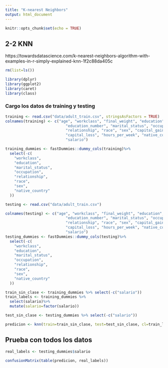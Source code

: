 ---
title: "K-nearest Neighbors"
output: html_document
---

```{r setup, include=FALSE}
knitr::opts_chunk$set(echo = TRUE)
```

## 2-2 KNN

https://towardsdatascience.com/k-nearest-neighbors-algorithm-with-examples-in-r-simply-explained-knn-1f2c88da405c

```{r}
rm(list=ls())
```

```{r}
library(dplyr)
library(ggplot2)
library(caret)
library(class)
```


### Cargo los datos de training y testing

```{r}
training <- read.csv("data/adult_train.csv", stringsAsFactors = TRUE)
colnames(training) <- c("age", "workclass", "final_weight", "education",
                           "education_number", "marital_status", "occupation",
                           "relationship", "race", "sex", "capital_gain",
                           "capital_loss", "hours_per_week", "native_country",
                           "salario")

training_dummies <- fastDummies::dummy_cols(training)%>%
  select(-c(
    "workclass",
    "education",
    "marital_status",
    "occupation",
    "relationship",
    "race",
    "sex",
    "native_country"
  ))

testing <- read.csv("data/adult_train.csv")

colnames(testing) <- c("age", "workclass", "final_weight", "education",
                           "education_number", "marital_status", "occupation",
                           "relationship", "race", "sex", "capital_gain",
                           "capital_loss", "hours_per_week", "native_country",
                           "salario")
testing_dummies <- fastDummies::dummy_cols(testing)%>%
  select(-c(
    "workclass",
    "education",
    "marital_status",
    "occupation",
    "relationship",
    "race",
    "sex",
    "native_country"
  ))
```

```{r}
train_sin_clase <- training_dummies %>% select(-c("salario"))
train_labels <- training_dummies %>% 
  select(salario)%>%
  mutate(salario=factor(salario))

test_sin_clase <- testing_dummies %>% select(-c("salario"))

predicion <- knn(train=train_sin_clase, test=test_sin_clase, cl=train_labels$salario, k=5)
```

## Prueba con todos los datos
```{r}
real_labels <- testing_dummies$salario

confusionMatrix(table(predicion, real_labels))
```
